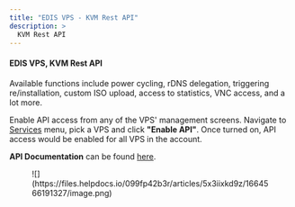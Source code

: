```yaml
---
title: "EDIS VPS - KVM Rest API"
description: >
  KVM Rest API
---
```


#### EDIS VPS, KVM Rest API

Available functions include power cycling, rDNS delegation, triggering re/installation, custom ISO upload, access to statistics, VNC access, and a lot more.

Enable API access from any of the VPS' management screens. Navigate to [Services](https://manage.edis.at/whmcs/clientarea.php?action=services) menu, pick a VPS and click **"Enable API"**. Once turned on, API access would be enabled for all VPS in the account.

**API Documentation** can be found [here](https://documenter.getpostman.com/view/14802249/TzkyNLMQ).

<figure>![](https://files.helpdocs.io/099fp42b3r/articles/5x3iixkd9z/1664566191327/image.png)</figure>